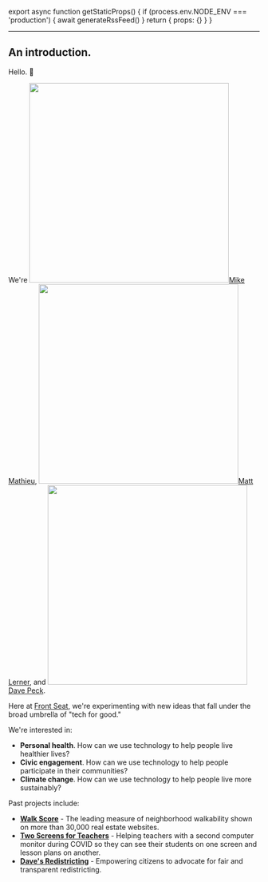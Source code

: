 
export async function getStaticProps() {
  if (process.env.NODE_ENV === 'production') {
    await generateRssFeed()
  }
  return { props: {} }
}

---

## An introduction. 

Hello. 👋

We're <a href="https://www.linkedin.com/in/mikemathieu" target="_blank"><Image className="w-4 h-4 rounded-full inline mr-1 align-middle" src="/mike-mathieu-icon.jpeg" width="400" height="400" />Mike Mathieu</a>, <a href="https://www.linkedin.com/in/mrlerner" target="_blank"><Image className="w-4 h-4 rounded-full inline mr-1 align-middle" src="/matt-lerner-icon.jpeg" width="400" height="400" />Matt Lerner</a>, and <a href="https://davepeck.org/" target="_blank"><Image className="w-4 h-4 rounded-full inline mr-1 align-middle" src="/dave-peck-icon.jpeg" width="400" height="400" />Dave Peck</a>.

Here at [Front Seat](/), we're experimenting with new ideas that fall under the broad umbrella of "tech for good."

We're interested in:

- **Personal health**. How can we use technology to help people live healthier lives?
- **Civic engagement**. How can we use technology to help people participate in their communities?
- **Climate change**. How can we use technology to help people live more sustainably?

Past projects include:
- **<a href="https://www.walkscore.com" target="_blank">Walk Score</a>** - The leading measure of neighborhood walkability shown on more than 30,000 real estate websites.
- **<a href="https://www.twoscreensforteachers.org" target="_blank">Two Screens for Teachers</a>** - Helping teachers with a second computer monitor during COVID so they can see their students on one screen and lesson plans on another.
- **<a href="https://davesredistricting.org/" target="_blank">Dave's Redistricting</a>** - Empowering citizens to advocate for fair and transparent redistricting.
